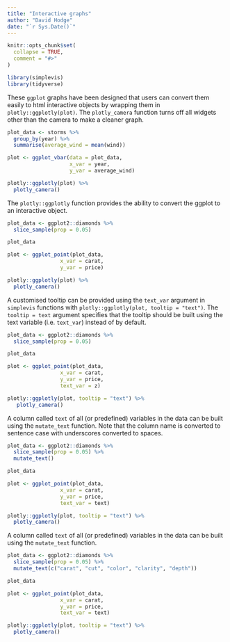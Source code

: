 ```yaml
---
title: "Interactive graphs"
author: "David Hodge"
date: "`r Sys.Date()`"
---
```


```r
knitr::opts_chunk$set(
  collapse = TRUE,
  comment = "#>"
)
```

```r
library(simplevis)
library(tidyverse)
```

These `ggplot` graphs have been designed that users can convert them easily to html interactive objects by wrapping them in `plotly::ggplotly(plot)`. The `plotly_camera` function turns off all widgets other than the camera to make a cleaner graph.

```r
plot_data <- storms %>%
  group_by(year) %>%
  summarise(average_wind = mean(wind))

plot <- ggplot_vbar(data = plot_data, 
                    x_var = year, 
                    y_var = average_wind)

plotly::ggplotly(plot) %>% 
  plotly_camera() 
```

The `plotly::ggplotly` function provides the ability to convert the ggplot to an interactive object. 

```r
plot_data <- ggplot2::diamonds %>% 
  slice_sample(prop = 0.05)

plot_data

plot <- ggplot_point(plot_data, 
                 x_var = carat, 
                 y_var = price)

plotly::ggplotly(plot) %>% 
  plotly_camera()
```

A customised tooltip can be provided using the `text_var` argument in `simplevis` functions with `plotly::ggplotly(plot, tooltip = "text")`. The `tooltip = text` argument specifies that the tooltip should be built using the text variable (i.e. `text_var`) instead of by default.

```r
plot_data <- ggplot2::diamonds %>% 
  slice_sample(prop = 0.05)

plot_data

plot <- ggplot_point(plot_data, 
                 x_var = carat, 
                 y_var = price,
                 text_var = z)

plotly::ggplotly(plot, tooltip = "text") %>% 
   plotly_camera()
```

A column called `text` of all (or predefined) variables in the data can be built using the `mutate_text` function. Note that the column name is converted to sentence case with underscores converted to spaces.

```r
plot_data <- ggplot2::diamonds %>% 
  slice_sample(prop = 0.05) %>% 
  mutate_text()

plot_data

plot <- ggplot_point(plot_data, 
                 x_var = carat, 
                 y_var = price,
                 text_var = text)

plotly::ggplotly(plot, tooltip = "text") %>% 
  plotly_camera()
```

A column called `text` of all (or predefined) variables in the data can be built using the `mutate_text` function. 

```r
plot_data <- ggplot2::diamonds %>% 
  slice_sample(prop = 0.05) %>% 
  mutate_text(c("carat", "cut", "color", "clarity", "depth"))

plot_data

plot <- ggplot_point(plot_data, 
                 x_var = carat, 
                 y_var = price,
                 text_var = text)

plotly::ggplotly(plot, tooltip = "text") %>% 
  plotly_camera()
```
